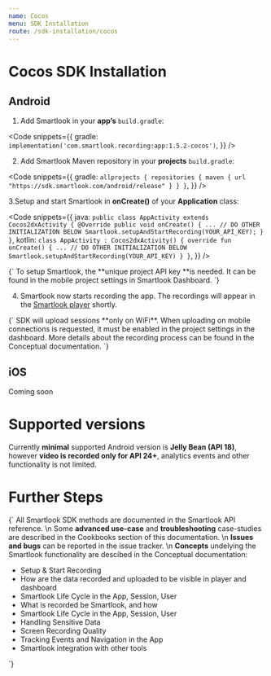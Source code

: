 ```yaml
---
name: Cocos
menu: SDK Installation
route: /sdk-installation/cocos
---
```




# Cocos SDK Installation

## Android

1. Add Smartlook in your **app’s** `build.gradle`:

<Code
  snippets={{
    gradle: `
implementation('com.smartlook.recording:app:1.5.2-cocos')
`,
  }}
/>

2. Add Smartlook Maven repository in your **projects** `build.gradle`:

<Code
  snippets={{
    gradle: `
allprojects {
  repositories {
    maven {
      url "https://sdk.smartlook.com/android/release"
    }
  }
}
`,
  }}
/>

3.Setup and start Smartlook in **onCreate()** of your **Application** class:

<Code
  snippets={{
      java: `
public class AppActivity extends Cocos2dxActivity {
    @Override
    public void onCreate() {
        ...
        // DO OTHER INITIALIZATION BELOW
        Smartlook.setupAndStartRecording(YOUR_API_KEY);
    }
}
      `,
      kotlin: `
class AppActivity : Cocos2dxActivity() {
    override fun onCreate() {
        ...
        // DO OTHER INITIALIZATION BELOW
        Smartlook.setupAndStartRecording(YOUR_API_KEY)
    }
}
      `,
  }}
/>

<TextBlock kind="important">
{`
To setup Smartlook, the **unique project API key **is needed. It can be found in the mobile project settings in <Link to="https://app.smartlook.com/settings/projects">Smartlook Dashboard</Link>.
`}
</TextBlock>

4. Smartlook now starts recording the app. The recordings will appear in the [Smartlook player](https://app.smartlook.com/) shortly.  

<TextBlock kind="important">
{`
SDK will upload sessions **only on WiFi**. When uploading on mobile connections is requested, it must be enabled in the project settings in the dashboard. More details about the recording process can be found in the <Link to="/conceptual/when-the-recordings-appear-in-dashboard">Conceptual documentation</Link>.
`}
</TextBlock>

## iOS

Coming soon

# Supported versions
Currently **minimal** supported Android version is **Jelly Bean (API 18)**, however **video is recorded only for API 24+**, analytics events and other functionality is not limited.

# Further Steps

<TextBlock>{`
All Smartlook SDK methods are documented in the <Link to="/api_reference" platform="cocos">Smartlook API reference</Link>.
\n
Some **advanced use-case** and **troubleshooting** case-studies are described in the Cookbooks section of this documentation.
\n
**Issues and bugs** can be reported in the <Link to="https://github.com/smartlook/smartlook-android-sdk/issues">issue tracker</Link>.
\n
**Concepts** undelying the Smartlook functionality are descibed in the Conceptual documentation:
* <Link to="/conceptual/setup-and-start-recording" platform="cocos">Setup & Start Recording</Link>
* <Link to="/conceptual/when-the-recordings-appear-in-dashboard" platform="cocos">How are the data recorded and uploaded to be visible in player and dashboard</Link>
* <Link to="/conceptual/life-cycle-session-user" platform="cocos">Smartlook Life Cycle in the App, Session, User</Link>
* <Link to="/conceptual/what-and-how-is-recorded" platform="cocos">What is recorded be Smartlook, and how</Link>
* <Link to="/conceptual/life-cycle-session-user" platform="cocos">Smartlook Life Cycle in the App, Session, User</Link>
* <Link to="/conceptual/handling-sensitive-data" platform="cocos">Handling Sensitive Data</Link>
* <Link to="/conceptual/screen-recording-quality" platform="cocos">Screen Recording Quality</Link>
* Tracking <Link to="/conceptual/event-tracking" platform="cocos">Events</Link> and <Link to="/conceptual/recording-navigation" platform="android">Navigation</Link> in the App
* <Link to="/conceptual/integrating-with-other-tools" platform="cocos">Smartlook integration with other tools</Link>
`}</TextBlock>